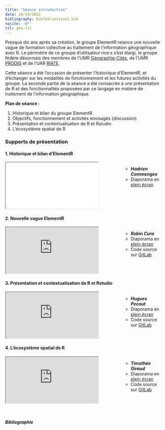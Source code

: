 ```yaml
---
title: "Séance introductive"
date: 10/14/2022
bibliography: BibTeX/session1.bib
nocite: '@*'
csl: geo.csl
---
```


Presque dix ans après sa création, le groupe ElementR relance une nouvelle vague de formation collective au traitement de l'information géographique avec R. Le périmètre de ce groupe d'utilisateur·rice·s s'est élargi, le groupe fédère désormais des membres de l'UMR [Géographie-Cités](https://geographie-cites.cnrs.fr/), de l'UMR [PRODIG](https://www.prodig.cnrs.fr/) et de l'UAR [RIATE](https://riate.cnrs.fr/).

Cette séance a été l'occasion de présenter l'historique d'ElementR, et d'échanger sur les modalités de fonctionnement et les futures activités du groupe. La seconde partie de la séance a été consacrée à une présentation de R et des fonctionnalités proposées par ce langage en matière de traitement de l'information géographique.

**Plan de séance :** 

1. Historique et bilan du groupe ElementR
2. Objectifs, fonctionnement et activités envisagés (discussion) 
3. Présentation et contextualisation de R et Rstudio
4. L'écosystème spatial de R


### Supports de présentation

#### 1. Historique et bilan d'ElementR

::: columns
::: {.column width="70%"}
<iframe class="slide" src='support/elementr_historique.pdf'></iframe>

:::

::: {.column width="30%"}
<ul class="metaslide">
- <i class="bi bi-person-fill"> **Hadrien Commenges**</i>
- <i class="bi bi-file-earmark-slides"></i>  Diaporama en [plein écran](support/elementr_historique.pdf)  
</ul>
:::
:::

#### 2. Nouvelle vague ElementR

::: columns
::: {.column width="70%"}
<iframe class="slide" src="https://elementr.gitpages.huma-num.fr/session_1/groupe_elementr/#/title-slide"></iframe>
:::

::: {.column width="30%"}
<ul class="metaslide">
- <i class="bi bi-person-fill"> **Robin Cura**</i>
- <i class="bi bi-file-earmark-slides"></i>  Diaporama en [plein écran](https://elementr.gitpages.huma-num.fr/session_1/groupe_elementr/#/title-slide)  
- <i class="bi bi-github"></i> Code source sur [GitLab](https://gitlab.huma-num.fr/elementr/session_1/groupe_elementr)
</ul>
:::
:::

#### 3. Présentation et contextualisation de R et Rstudio

::: columns
::: {.column width="70%"}
<iframe class="slide" src="https://elementr.gitpages.huma-num.fr/session_1/Presentation_R/#/"></iframe>
:::

::: {.column width="30%"}
<ul class="metaslide">
- <i class="bi bi-person-fill"> **Hugues Pecout**</i>
- <i class="bi bi-file-earmark-slides"></i>  Diaporama en [plein écran](https://elementr.gitpages.huma-num.fr/session_1/Presentation_R/#/)  
-   <i class="bi bi-github"></i> Code source sur [GitLab](https://gitlab.huma-num.fr/elementr/session_1/Presentation_R)
</ul>
:::
:::

#### 4. L'écosystème spatial de R

::: columns
::: {.column width="70%"}
<iframe class="slide" src="https://elementr.gitpages.huma-num.fr/session_1/rspatial/#/title-slide"></iframe>
:::

::: {.column width="30%"}
<ul class="metaslide">
- <i class="bi bi-person-fill"> **Timothée Giraud**</i>
- <i class="bi bi-file-earmark-slides"></i> Diaporama en [plein écran](https://elementr.gitpages.huma-num.fr/session_1/rspatial/#/title-slide)
- <i class="bi bi-github"></i> Code source sur [GitLab](https://gitlab.huma-num.fr/elementr/session_1/rspatial)
</ul>
:::
:::

</br>

##### Bibliographie
::: {#refs}
:::
